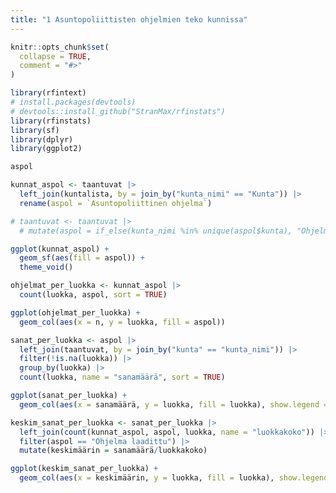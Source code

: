 ```yaml
---
title: "1 Asuntopoliittisten ohjelmien teko kunnissa"
---
```


```r
knitr::opts_chunk$set(
  collapse = TRUE,
  comment = "#>"
)
```

```r
library(rfintext)
# install.packages(devtools)
# devtools::install_github("StranMax/rfinstats")
library(rfinstats)
library(sf)
library(dplyr)
library(ggplot2)
```

```r
aspol
```

```r
kunnat_aspol <- taantuvat |> 
  left_join(kuntalista, by = join_by("kunta_nimi" == "Kunta")) |>
  rename(aspol = `Asuntopoliittinen ohjelma`)
```


```r
# taantuvat <- taantuvat |>
  # mutate(aspol = if_else(kunta_nimi %in% unique(aspol$kunta), "Ohjelma tehty", "Ei ohjelmaa"))
```

```r
ggplot(kunnat_aspol) +
  geom_sf(aes(fill = aspol)) +
  theme_void()
```

```r
ohjelmat_per_luokka <- kunnat_aspol |>
  count(luokka, aspol, sort = TRUE)
```

```r
ggplot(ohjelmat_per_luokka) +
  geom_col(aes(x = n, y = luokka, fill = aspol))
```

```r
sanat_per_luokka <- aspol |>
  left_join(taantuvat, by = join_by("kunta" == "kunta_nimi")) |>
  filter(!is.na(luokka)) |>
  group_by(luokka) |>
  count(luokka, name = "sanamäärä", sort = TRUE)
```

```r
ggplot(sanat_per_luokka) +
  geom_col(aes(x = sanamäärä, y = luokka, fill = luokka), show.legend = FALSE)
```


```r
keskim_sanat_per_luokka <- sanat_per_luokka |>
  left_join(count(kunnat_aspol, aspol, luokka, name = "luokkakoko")) |>
  filter(aspol == "Ohjelma laadittu") |>
  mutate(keskimäärin = sanamäärä/luokkakoko)
```
```r
ggplot(keskim_sanat_per_luokka) +
  geom_col(aes(x = keskimäärin, y = luokka, fill = luokka), show.legend = FALSE)
```


